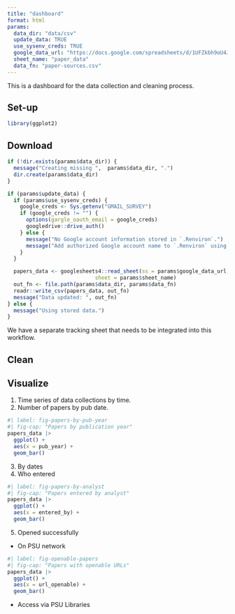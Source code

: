 ```yaml
---
title: "dashboard"
format: html
params:
  data_dir: "data/csv"
  update_data: TRUE
  use_sysenv_creds: TRUE
  google_data_url: "https://docs.google.com/spreadsheets/d/1UFZkbh9oU4JHpYsrkDQcNmDyqD4J-qB74dhyMzIkqKs/edit?usp=sharing"
  sheet_name: "paper_data"
  data_fn: "paper-sources.csv"
---
```


This is a dashboard for the data collection and cleaning process.

## Set-up

```r
library(ggplot2)
```

## Download

```r
if (!dir.exists(params$data_dir)) {
  message("Creating missing ",  params$data_dir, ".")
  dir.create(params$data_dir)
}

if (params$update_data) {
  if (params$use_sysenv_creds) {
    google_creds <- Sys.getenv("GMAIL_SURVEY")
    if (google_creds != "") {
      options(gargle_oauth_email = google_creds)
      googledrive::drive_auth()
    } else {
      message("No Google account information stored in `.Renviron`.")
      message("Add authorized Google account name to `.Renviron` using `usethist::edit_r_environ()`.")
    }
  }

  papers_data <- googlesheets4::read_sheet(ss = params$google_data_url,
                            sheet = params$sheet_name)
  out_fn <- file.path(params$data_dir, params$data_fn)
  readr::write_csv(papers_data, out_fn)
  message("Data updated: ", out_fn)
} else {
  message("Using stored data.")
}
```

::: {.callout-note}

We have a separate tracking sheet that needs to be integrated into this workflow.

:::

## Clean

## Visualize

1. Time series of data collections by time.
2. Number of papers by pub date.

```r
#| label: fig-papers-by-pub-year
#| fig-cap: "Papers by publication year"
papers_data |>
  ggplot() +
  aes(x = pub_year) +
  geom_bar()
```

3. By dates
4. Who entered

```r
#| label: fig-papers-by-analyst
#| fig-cap: "Papers entered by analyst"
papers_data |>
  ggplot() +
  aes(x = entered_by) +
  geom_bar()
```


5. Opened successfully
  - On PSU network
  
```r
#| label: fig-openable-papers
#| fig-cap: "Papers with openable URLs"
papers_data |>
  ggplot() +
  aes(x = url_openable) +
  geom_bar()
```
  
  - Access via PSU Libraries
